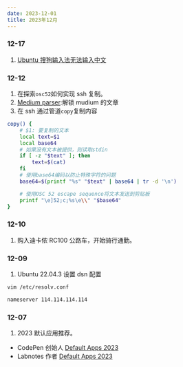```yaml
---
date: 2023-12-01
title: 2023年12月
---
```


### 12-17

1. [Ubuntu 搜狗输入法无法输入中文](https://blog.csdn.net/ytusdc/article/details/132378645)

### 12-12

1. 在探索`osc52`如何实现 ssh 复制。
2. [Medium parser](https://chromewebstore.google.com/detail/medium-parser/egejbknaophaadmhijkepokfchkbnelc?hl=en):解锁 mudium 的文章
3. 在 ssh 通过管道`copy`复制内容

```bash
copy() {
    # $1: 要复制的文本
    local text=$1
    local base64
    # 如果没有文本被提供，则读取stdin
    if [ -z "$text" ]; then
        text=$(cat)
    fi
    # 使用base64编码以防止特殊字符的问题
    base64=$(printf "%s" "$text" | base64 | tr -d '\n')

    # 使用OSC 52 escape sequence将文本发送到剪贴板
    printf "\e]52;c;%s\e\\" "$base64"
}
```

### 12-10

1. 购入迪卡侬 RC100 公路车，开始骑行通勤。

### 12-09

1. Ubuntu 22.04.3 设置 dsn 配置

```bash
vim /etc/resolv.conf

nameserver 114.114.114.114
```

### 12-07

1. 2023 默认应用推荐。

- CodePen 创始人 [Default Apps 2023](https://chriscoyier.net/2023/11/25/default-apps-2023/?ref=labnotes.org)
- Labnotes 作者 [Default Apps 2023](https://labnotes.org/default-apps-2023/)